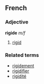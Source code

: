 ==French==
===Adjective===
'''rigide''' ''m/f''

# [[rigid]]

===Related terms===
*[[rigidement]]
*[[rigidifier]]
*[[rigidité]]